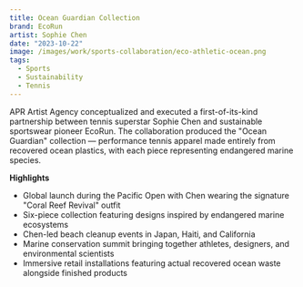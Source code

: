 ```yaml
---
title: Ocean Guardian Collection
brand: EcoRun
artist: Sophie Chen
date: "2023-10-22"
image: /images/work/sports-collaboration/eco-athletic-ocean.png
tags:
  - Sports
  - Sustainability
  - Tennis
---
```


APR Artist Agency conceptualized and executed a first-of-its-kind partnership between tennis superstar Sophie Chen and sustainable sportswear pioneer EcoRun. The collaboration produced the "Ocean Guardian" collection — performance tennis apparel made entirely from recovered ocean plastics, with each piece representing endangered marine species.

**Highlights**

- Global launch during the Pacific Open with Chen wearing the signature "Coral Reef Revival" outfit
- Six-piece collection featuring designs inspired by endangered marine ecosystems
- Chen-led beach cleanup events in Japan, Haiti, and California
- Marine conservation summit bringing together athletes, designers, and environmental scientists
- Immersive retail installations featuring actual recovered ocean waste alongside finished products
